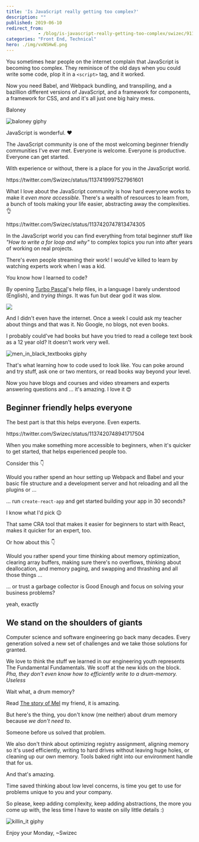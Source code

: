 ```yaml
---
title: 'Is JavaScript really getting too complex?'
description: ""
published: 2019-06-10
redirect_from: 
            - /blog/is-javascript-really-getting-too-complex/swizec/9117
categories: "Front End, Technical"
hero: ./img/vxNSHwE.png
---
```

You sometimes hear people on the internet complain that JavaScript is becoming too complex. They reminisce of the old days when you could write some code, plop it in a `<script>` tag, and it worked.





Now you need Babel, and Webpack bundling, and transpiling, and a bazillion different versions of JavaScript, and a framework for components, a framework for CSS, and and it's all just one big hairy mess.



Baloney



![baloney giphy](./img/media-3orif5GoP132DEKTF6-giphy.gif)



JavaScript is wonderful. ❤️



The JavaScript community is one of the most welcoming beginner friendly communities I've ever met. Everyone is welcome. Everyone is productive. Everyone can get started.



With experience or without, there is a place for you in the JavaScript world.



https&#x3A;//twitter.com/Swizec/status/1137419997527961601



What I love about the JavaScript community is how hard everyone works to make it _even more accessible_. There's a wealth of resources to learn from, a bunch of tools making your life easier, abstracting away the complexities. 👌



https&#x3A;//twitter.com/Swizec/status/1137420747813474305



In the JavaScript world you can find everything from total beginner stuff like _"How to write a for loop and why"_ to complex topics you run into after years of working on real projects.



There's even people streaming their work! I would've killed to learn by watching experts work when I was a kid.



You know how I learned to code?



By opening [Turbo Pascal](https://en.wikipedia.org/wiki/Turbo_Pascal)'s help files, in a language I barely understood (English), and _trying things_. It was fun but dear god it was slow.



![](./img/vxNSHwE.png)



And I didn't even have the internet. Once a week I could ask my teacher about things and that was it. No Google, no blogs, not even books.



I probably could've had books but have you tried to read a college text book as a 12 year old? It doesn't work very well.



![men_in_black_textbooks giphy](./img/media-13uInxupYYtNf2-giphy.gif)



That's what learning how to code used to look like. You can poke around and try stuff, ask one or two mentors, or read books way beyond your level.



Now you have blogs and courses and video streamers and experts answering questions and ... it's amazing. I love it 😍



## Beginner friendly helps everyone



The best part is that this helps everyone. Even experts.



https&#x3A;//twitter.com/Swizec/status/1137420748941717504



When you make something more accessible to beginners, when it's quicker to get started, that helps experienced people too.



Consider this 👇



Would you rather spend an hour setting up Webpack and Babel and your basic file structure and a development server and hot reloading and all the plugins or ...



... run `create-react-app` and get started building your app in 30 seconds?



I know what I'd pick 😉



That same CRA tool that makes it easier for beginners to start with React, makes it quicker for an expert, too.



Or how about this 👇



Would you rather spend your time thinking about memory optimization, clearing array buffers, making sure there's no overflows, thinking about deallocation, and memory paging, and swapping and thrashing and all those things ...



... or trust a garbage collector is Good Enough and focus on solving your business problems?



yeah, exactly



## We stand on the shoulders of giants



Computer science and software engineering go back many decades. Every generation solved a new set of challenges and we take those solutions for granted.



We love to think the stuff we learned in our engineering youth represents The Fundamental Fundamentals. We scoff at the new kids on the block. _Pha, they don't even know how to efficiently write to a drum-memory. Useless_



Wait what, a drum memory?



Read [The story of Mel](http://www.catb.org/~esr/jargon/html/story-of-mel.html) my friend, it is amazing.



But here's the thing, you don't know (me neither) about drum memory because _we don't need to_.



Someone before us solved that problem.



We also don't think about optimizing registry assignment, aligning memory so it's used efficiently, writing to hard drives without leaving huge holes, or cleaning up our own memory. Tools baked right into our environment handle that for us.



And that's amazing.



Time saved thinking about low level concerns, is time you get to use for problems unique to you and your company.



So please, keep adding complexity, keep adding abstractions, the more you come up with, the less time I have to waste on silly little details :)



![killin_it giphy](./img/media-BnJchna9dxUD6-giphy.gif)



Enjoy your Monday, ~Swizec